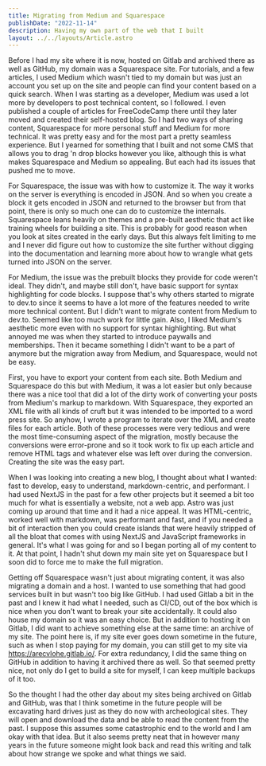```yaml
---
title: Migrating from Medium and Squarespace
publishDate: "2022-11-14"
description: Having my own part of the web that I built
layout: ../../layouts/Article.astro
---
```


Before I had my site where it is now, hosted on Gitlab and archived there as well as GitHub, my domain was a Squarespace site. For tutorials, and a few articles, I used Medium which wasn't tied to my domain but was just an account you set up on the site and people can find your content based on a quick search. When I was starting as a developer, Medium was used a lot more by developers to post technical content, so I followed. I even published a couple of articles for FreeCodeCamp there until they later moved and created their self-hosted blog. So I had two ways of sharing content, Squarespace for more personal stuff and Medium for more technical. It was pretty easy and for the most part a pretty seamless experience. But I yearned for something that I built and not some CMS that allows you to drag 'n drop blocks however you like, although this is what makes Squarespace and Medium so appealing. But each had its issues that pushed me to move.

For Squarespace, the issue was with how to customize it. The way it works on the server is everything is encoded in JSON. And so when you create a block it gets encoded in JSON and returned to the browser but from that point, there is only so much one can do to customize the internals. Squarespace leans heavily on themes and a pre-built aesthetic that act like training wheels for building a site. This is probably for good reason when you look at sites created in the early days. But this always felt limiting to me and I never did figure out how to customize the site further without digging into the documentation and learning more about how to wrangle what gets turned into JSON on the server.

For Medium, the issue was the prebuilt blocks they provide for code weren't ideal. They didn't, and maybe still don't, have basic support for syntax highlighting for code blocks. I suppose that's why others started to migrate to dev.to since it seems to have a lot more of the features needed to write more technical content. But I didn't want to migrate content from Medium to dev.to. Seemed like too much work for little gain. Also, I liked Medium's aesthetic more even with no support for syntax highlighting. But what annoyed me was when they started to introduce paywalls and memberships. Then it became something I didn't want to be a part of anymore but the migration away from Medium, and Squarespace, would not be easy.

First, you have to export your content from each site. Both Medium and Squarespace do this but with Medium, it was a lot easier but only because there was a nice tool that did a lot of the dirty work of converting your posts from Medium's markup to markdown. With Squarespace, they exported an XML file with all kinds of cruft but it was intended to be imported to a word press site. So anyhow, I wrote a program to iterate over the XML and create files for each article. Both of these processes were very tedious and were the most time-consuming aspect of the migration, mostly because the conversions were error-prone and so it took work to fix up each article and remove HTML tags and whatever else was left over during the conversion. Creating the site was the easy part.

When I was looking into creating a new blog, I thought about what I wanted: fast to develop, easy to understand, markdown-centric, and performant. I had used NextJS in the past for a few other projects but it seemed a bit too much for what is essentially a website, not a web app. Astro was just coming up around that time and it had a nice appeal. It was HTML-centric, worked well with markdown, was performant and fast, and if you needed a bit of interaction then you could create islands that were heavily stripped of all the bloat that comes with using NextJS and JavaScript frameworks in general. It's what I was going for and so I began porting all of my content to it. At that point, I hadn't shut down my main site yet on Squarespace but I soon did to force me to make the full migration.

Getting off Squarespace wasn't just about migrating content, it was also migrating a domain and a host. I wanted to use something that had good services built in but wasn't too big like GitHub. I had used Gitlab a bit in the past and I knew it had what I needed, such as CI/CD, out of the box which is nice when you don't want to break your site accidentally. It could also house my domain so it was an easy choice. But in addition to hosting it on Gitlab, I did want to achieve something else at the same time: an archive of my site. The point here is, if my site ever goes down sometime in the future, such as when I stop paying for my domain, you can still get to my site via https://arecvlohe.gitlab.io/. For extra redundancy, I did the same thing on GitHub in addition to having it archived there as well. So that seemed pretty nice, not only do I get to build a site for myself, I can keep multiple backups of it too.

So the thought I had the other day about my sites being archived on Gitlab and GitHub, was that I think sometime in the future people will be excavating hard drives just as they do now with archeological sites. They will open and download the data and be able to read the content from the past. I suppose this assumes some catastrophic end to the world and I am okay with that idea. But it also seems pretty neat that in however many years in the future someone might look back and read this writing and talk about how strange we spoke and what things we said.
